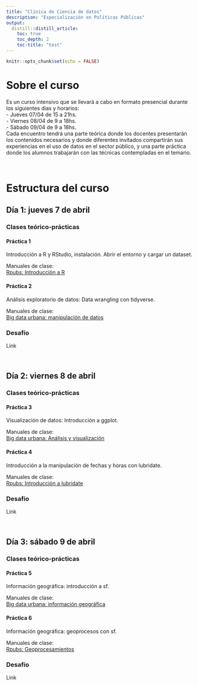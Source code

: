 ```yaml
---
title: "Clínica de Ciencia de datos"
description: "Especialización en Políticas Públicas"
output:
  distill::distill_article:
    toc: true
    toc_depth: 2
    toc-title: "test"
---
```


```r
knitr::opts_chunk$set(echo = FALSE)
```


# Sobre el curso

Es un curso intensivo que se llevará a cabo en formato presencial durante los siguientes días y horarios:  
- Jueves 07/04 de 15 a 21hs.  
- Viernes 08/04 de 9 a 18hs.  
- Sábado 09/04 de 9 a 18hs.  
Cada encuentro tendrá una parte teórica donde los docentes presentarán los contenidos necesarios y donde diferentes invitados compartirán sus experiencias en el uso de datos en el sector público, y una parte práctica donde los alumnos trabajarán con las técnicas contempladas en el temario.

&nbsp;
&nbsp;

# Estructura del curso

## Día 1: jueves 7 de abril

### Clases teórico-prácticas

#### Práctica 1
Introducción a R y RStudio, instalación. Abrir el entorno y cargar un dataset.  

Manuales de clase:  
[Rpubs: Introducción a R](https://rpubs.com/angiescetta/presentacion-big-data-ciudad)



#### Práctica 2
Análisis exploratorio de datos: Data wrangling con tidyverse.

Manuales de clase:  
[Big data urbana: manipulación de datos](https://angiescetta.github.io/big-data-urbana/manipulaci%C3%B3n-de-datos.html)


### Desafío
Link

&nbsp;
&nbsp;


## Día 2: viernes 8 de abril

### Clases teórico-prácticas

#### Práctica 3
Visualización de datos: Introducción a ggplot.

Manuales de clase:  
[Big data urbana: Análisis y visualización](https://angiescetta.github.io/big-data-urbana/an%C3%A1lisis-y-visualizaci%C3%B3n-de-datos.html)



#### Práctica 4
Introducción a la manipulación de fechas y horas con lubridate. 

Manuales de clase:  
[Rpubs: Introducción a lubridate](https://rpubs.com/paulavidela/fechas)


### Desafío
Link


&nbsp;
&nbsp;

## Día 3: sábado 9 de abril

### Clases teórico-prácticas

#### Práctica 5
Información geográfica: introducción a sf.  

Manuales de clase:  
[Big data urbana: información geográfica](https://angiescetta.github.io/big-data-urbana/informaci%C3%B3n-geogr%C3%A1fica-y-mapas.html)



#### Práctica 6
Información geográfica: geoprocesos con sf.  

Manuales de clase:  
[Rpubs: Geoprocesamientos](https://rpubs.com/paulavidela/funciones-sf)


### Desafío
Link




